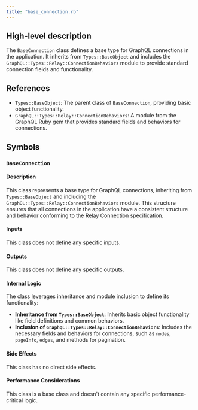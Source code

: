 ```yaml
---
title: "base_connection.rb"
---
```


## High-level description
The `BaseConnection` class defines a base type for GraphQL connections in the application. It inherits from `Types::BaseObject` and includes the `GraphQL::Types::Relay::ConnectionBehaviors` module to provide standard connection fields and functionality.

## References
- `Types::BaseObject`: The parent class of `BaseConnection`, providing basic object functionality.
- `GraphQL::Types::Relay::ConnectionBehaviors`: A module from the GraphQL Ruby gem that provides standard fields and behaviors for connections.

## Symbols

### `BaseConnection`
#### Description
This class represents a base type for GraphQL connections, inheriting from `Types::BaseObject` and including the `GraphQL::Types::Relay::ConnectionBehaviors` module. This structure ensures that all connections in the application have a consistent structure and behavior conforming to the Relay Connection specification.

#### Inputs
This class does not define any specific inputs.

#### Outputs
This class does not define any specific outputs.

#### Internal Logic
The class leverages inheritance and module inclusion to define its functionality:
- **Inheritance from `Types::BaseObject`**: Inherits basic object functionality like field definitions and common behaviors.
- **Inclusion of `GraphQL::Types::Relay::ConnectionBehaviors`**: Includes the necessary fields and behaviors for connections, such as `nodes`, `pageInfo`, `edges`, and methods for pagination.

#### Side Effects
This class has no direct side effects.

#### Performance Considerations
This class is a base class and doesn't contain any specific performance-critical logic.
